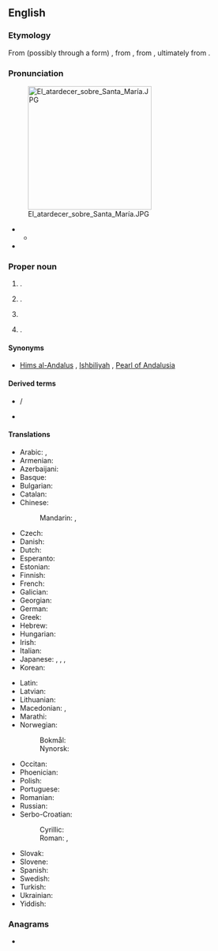 {{also|Séville}}
==English==

===Etymology===
From (possibly through a {{der|en|frm|-}} form) {{der|en|es|Sevilla}}, from {{der|en|ar|إِشْبِيلِيَة}}, from {{der|en|la|Hispalis}}, ultimately from {{der|en|phn|𐤔𐤐𐤋𐤄||plain, valley|ts=sefela}}.

===Pronunciation===
{{wikipedia}}
[[File:El atardecer sobre Santa María.JPG|250px|right]]
* {{IPA|en|/səˈvɪl/}}
** {{audio|en|LL-Q1860 (eng)-Vealhurl-Seville.wav|Audio (UK)}}
* {{rhymes|en|ɪl}}

===Proper noun===
{{en-proper noun}}

# {{place|en|capital city|acomm/Andalusia|c/Spain}}.
# {{place|en|province|acomm/Andalusia|c/Spain}}.
# {{surname|en}}
# {{place|en|CDP|co/Tulare County|s/California|c/US}}.

====Synonyms====
* {{sense|1}} [[Hims al-Andalus]] {{q|historical}}, [[Ishbiliyah]] {{q|historical}}, [[Pearl of Andalusia]] {{q|informal}}

====Derived terms====
* {{l|en|Sevillan}}/{{l|en|Sevillian}}
* {{l|en|Seville orange}}

====Translations====
{{trans-top|city in Andalusia, Spain}}
* Arabic: {{t|ar|إِشْبِيلِيَة|f}}, {{t|ar|حِمْص الأَنْدَلُس}} {{qualifier|historical}}
* Armenian: {{t|hy|Սեւիլյա}}
* Azerbaijani: {{t+|az|Sevilya}}
* Basque: {{t|eu|Sevilla}}
* Bulgarian: {{t|bg|Севиля|f}}
* Catalan: {{t|ca|Sevilla|f}}
* Chinese:
*: Mandarin: {{t+|cmn|塞維利亞}}, {{t+|cmn|塞维利亚|tr=Sāiwéilìyǎ}}
* Czech: {{t+|cs|Sevilla|f}}
* Danish: {{t|da|Sevilla}}
* Dutch: {{t|nl|Sevilla|n}}
* Esperanto: {{t|eo|Sevilo}}
* Estonian: {{t+|et|Sevilla}}
* Finnish: {{t+|fi|Sevilla}}
* French: {{t+|fr|Séville|f}}
* Galician: {{t+|gl|Sevilla|f}}
* Georgian: {{t|ka|სევილია}}
* German: {{t+|de|Sevilla|n}}
* Greek: {{t+|el|Σεβίλλη|f}}
* Hebrew: {{t|he|סֶבִילְיָה|f|tr=Sevília}}
* Hungarian: {{t+|hu|Sevilla}}
* Irish: {{t|ga|Sevilla|f}}
* Italian: {{t|it|Siviglia|f}}
* Japanese: {{t|ja|セビリア|tr=Sebiria}}, {{t|ja|セビリヤ|tr=Sebiriya}}, {{t|ja|セビリャ|tr=Sebirya}}, {{t|ja|セビージャ|tr=Sebīja}}
* Korean: {{t|ko|^세비야}}
{{trans-mid}}
* Latin: {{t|la|Hispalis|f}}
* Latvian: {{t|lv|Sevilja|f}}
* Lithuanian: {{t|lt|Sevilija|f}}
* Macedonian: {{t|mk|Севи́лја|f}}, {{t|mk|Севи́ља|f}}
* Marathi: {{t|mr|सेविल|n}}
* Norwegian:
*: Bokmål: {{t|nb|Sevilla|f}}
*: Nynorsk: {{t|nn|Sevilla|f}}
* Occitan: {{t+|oc|Sevilha|f}}
* Phoenician: {{t-needed|phn}}
* Polish: {{t+|pl|Sewilla|f}}
* Portuguese: {{t+|pt|Sevilha|f}}
* Romanian: {{t|ro|Sevilla|f}}
* Russian: {{t+|ru|Севи́лья|f}}
* Serbo-Croatian:
*: Cyrillic: {{t|sh|Севиља|f}}
*: Roman: {{t+|sh|Sevilla|f}}, {{t|sh|Sevilja|f}}
* Slovak: {{t|sk|Sevilla|f}}
* Slovene: {{t|sl|Sevilja|f}}
* Spanish: {{t+|es|Sevilla|f}}
* Swedish: {{t|sv|Sevilla|c}}
* Turkish: {{t|tr|Sevilla}}
* Ukrainian: {{t|uk|Севі́лья|f}}
* Yiddish: {{t|yi|סעווילאַ|f}}
{{trans-bottom}}

===Anagrams===
* {{anagrams|en|a=eeillsv|vellies|vielles}}

{{topics|en|Exonyms}}